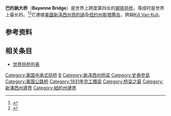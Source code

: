 {{Infobox bridge
|bridge_name= Bayonne Bridge<br>巴约訥大桥
|image= Bayonne bridge from Port Richmond.jpg
|caption= 仰望巴约訥大桥
|official_name=
|also_known_as=
|carries= 4线[[纽约州440号公路|纽约州440号公路]]/[[新泽西州440号公路|新泽西州440号公路]]
|crosses= [[范库尔水道|范库尔水道]]
|locale= [[纽约州|纽约州]][[斯塔腾岛|斯塔腾岛]]和[[新泽西州|新泽西州]][[巴約訥_(新澤西州)|貝約訥]]
|maint= [[紐約與新澤西港務局|紐約與新澤西港務局]]
|id=
|design= 鋼鐵拱橋
|mainspan= 1,675呎 (510.54米)
|length= 5,780呎 (1,761.74米)
|width= 85呎 (25.91米)
|clearance=14呎
|below= 151呎 (46.03米)
|traffic=20,473 (2008年)<ref>{{cite web |url=https://www.nysdot.gov/divisions/engineering/technical-services/hds-respository/NYSDOT_TDR_Appendix_C.pdf
 |title=2008 Traffic Data Report for New York State |format=PDF |publisher=[[New_York_State_Department_of_Transportation|New York State Department of Transportation]] |at=Appendix C |accessdate=February 27, 2010}}</ref>
|open= 1931年11月15日
|closed=
|toll= (southbound) Cars $12.00 現金；$9.50 繁忙時段及用E-ZPass；$7.50 非繁忙時段及用E-ZPass<ref>{{cite web |url=http://www.panynj.gov/about/new-toll-fare-2011.html?tabnum=1 |title=New Bridge & Tunnel Toll Rates and PATH Fares Effective 3:00 AM September 18, 2011 |work=Port Authority of New York & New Jersey |accessdate=2011-09-08 |archive-date=2012-12-30 |archive-url=https://web.archive.org/web/20121230234455/http://www.panynj.gov/about/new-toll-fare-2011.html?tabnum=1 |dead-url=no }}</ref>
|map_cue=
|map_image=
|map_text=
|map_width=
|coordinates= {{coord|40.642043|N|74.141965|W|region:US_type:landmark|format=dms|display=inline,title}}
|lat=
|long=
|extra={{Location map | USA New York City
|label      =
|label_size =
|alt        =
|position   = right
|background = <!--|lon_dir=W |lat_dir=N -->
|lat        = 40.642043
|long       = -74.141965
|mark       =
|marksize   =
|border     = none
|float      = center
|width      = 250
|caption    = <!-- blank -->
}}
}}
'''巴约訥大桥'''（'''Bayonne Bridge'''）是世界上跨度第四长的[[钢铁|钢铁]][[拱桥|拱桥]]，落成时是世界上最长的。<ref>{{cite web |url=http://www.panynj.gov/bayonnebridge/ |title=Bayonne Bridge Navigational Clearance Program |work=Port Authority of New York and New Jersey |accessdate=July 4, 2011 |archive-date=2011-06-28 |archive-url=https://web.archive.org/web/20110628052710/http://www.panynj.gov/bayonnebridge/ |dead-url=no }}</ref><ref>{{cite news |title=World's Longest Arch Span in Kill Van Kull Bridge |magazine=Popular Mechanics |page=471 |accessdate=January 8, 2010 |url=http://books.google.com/books?id=deIDAAAAMBAJ&pg=PA471 |date=September 1930 |archive-date=2014-01-11 |archive-url=https://web.archive.org/web/20140111152748/http://books.google.com/books?id=deIDAAAAMBAJ&pg=PA471 |dead-url=no }}</ref>它連接[[美國|美國]][[新泽西州|新泽西州]][[巴約訥_(新澤西州)|貝約訥]]及[[纽约州|纽约州]][[斯塔腾岛|斯塔腾岛]]，跨越[[Kill_Van_Kull|Kill Van Kull]]。

==参考资料==
{{reflist}}

==相关条目==
* [[世界拱桥列表|世界拱桥列表]]

{{LongestBridge
| type = 拱桥
| start = 1931
| end = 1977
| previous = 地狱门大桥
| mainspan_p = 310
| current = 巴约纳大桥
| mainspan_c = 504
| next = 新河峡谷大桥
| mainspan_n = 518
}}

[[Category:美国中承式拱桥|Category:美国中承式拱桥]]
[[Category:紐約市橋樑|B]]
[[Category:新泽西州桥梁|Category:新泽西州桥梁]]
[[Category:史泰登島|Category:史泰登島]]
[[Category:美国公路桥|Category:美国公路桥]]
[[Category:1931年完工橋梁|Category:1931年完工橋梁]]
[[Category:桥梁之最|Category:桥梁之最]]
[[Category:新澤西州邊界|Category:新澤西州邊界]]
[[Category:紐約州邊界|Category:紐約州邊界]]